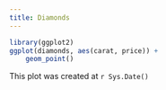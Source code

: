 ```yaml
---
title: Diamonds
--- 
```



```r
library(ggplot2)
ggplot(diamonds, aes(carat, price)) + 
    geom_point()
```


This plot was created at `r Sys.Date()`